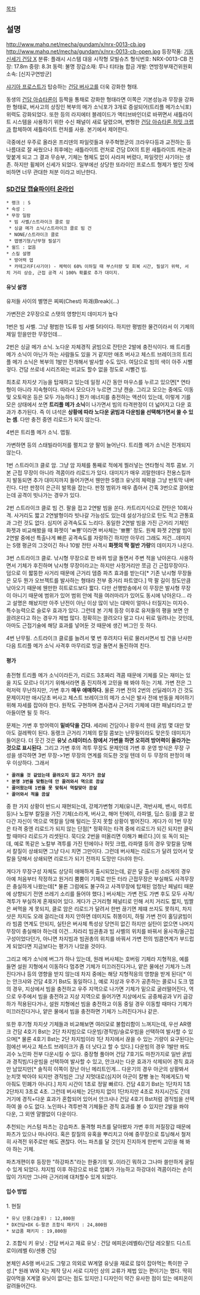 [[목차]]
== 설명 ==
http://www.mahq.net/mecha/gundam/x/nrx-0013-cb.jpg
http://www.mahq.net/mecha/gundam/x/nrx-0013-cb-open.jpg
등장작품: [[기동신세기 건담 X]]
분류: 플래시 시스템 대응 시작형 모빌슈츠
형식번호: NRX-0013-CB
전장: 17.8m
중량: 8.3t
동력: 불명
장갑소재: 루나 티타늄 합금
개발: 연방정부재건위원회
소속: [신지구연방군]


[[샤기아 프로스트]]가 탑승하는 [[건담 버사고]]를 더욱 강화한 형태. 

동생의 [[건담 아슈타론]]이 등짝을 통채로 강화한 형태라면 이쪽은 기본성능과 무장을 강화한 형태로, 버사고의 상징인 복부의 메가 소닉포가 3개로 증설되어(트리플 메가소닉포)위력도 강화되었다. 또한 등의 라지에터 블레이드가 액티브바인더로 바뀌면서 새틀라이트 시스템을 사용하기 위한 수신 패널이 새로 달렸으며, 변형한 [[건담 아슈타론 허밋 크랩]]과 합체하여 새틀라이트 런처를 사용. 본기에서 제어한다.

극중에선 우주로 올라온 프리덴의 파일럿들과 우주혁명군의 크라우다등과 교전하는 등 나름대로 잘 싸웠으나 최후에는 새틀라이트 런처로 건담 DX의 트윈 새틀라이트 캐논과 맞붙게 되고 그 결과 무승부, 기체는 형체도 없이 사라져 버렸다, 파일럿인 샤기아는 생존. 하지만 휠체어 신세가 되었다. 일부에선 상당한 또라이인 프로스트 형제가 벌인 짓에 비하면
너무 관대한 처분 이라고 비난한다. 

=== [[SD건담 캡슐파이터 온라인]] ===
{{{#!html
<embed  src="http://img.gundam.netmarble.net/img/swf/unitinfo/23016.swf" >
}}}

 * 랭크 : S
 * 속성 : 
 * 무장 일람
  * 빔 사벨/스트라이크 클로 암
  * 싱글 메가 소닉/스트라이크 클로 빔 건
  * NONE/스트라이크 클로
  * 맵병기형/난무형 필살기
 * 쉴드 : 없음
 * 스킬 설명
  * 방어력 업
  * 카테고리F(샤기아) - 체력이 60% 이하일 때 부스터량 및 회복 시간, 필살기 위력, 서치 거리 상승, 근접 공격 시 100% 확률로 추가 대미지.
==== 유닛 설명 ====
유저들 사이의 별명은 찌찌(Chest) 파괘(Break)(...)

가변전은 2무장으로 스탯의 영향인지 데미지가 높다

1번은 빔 사벨. 그냥 평범한 1도류 빔 사벨 5타이다. 하지만 평범한 물건이라서 이 기체의 제일 믿을만한 무장인데...

2번은 싱글 메가 소닉. 노다운 자체경직 굵빔으로 잔탄은 2발에 충전식이다. 왜 트리플 메가 소닉이 아닌가 하는 사람들도 있을 거 같지만 애초 버사고 체스트 브레이크의 트리플 메가 소닉은 복부의 1발만 전개해서 발사할 수도 있다. 여담으로 빔의 색이 아주 시뻘겋다. 건담 쓰로네 시리즈와는 비교도 할수 없을 정도로 시뻘건 빔.

최초로 차지샷 기능을 탑재하고 있는데 일정 시간 동안 마우스를 누르고 있으면[* 연타형이 아니라 지속형이다. 따라서 모으다가 누르면 그냥 캔슬. 그리고 모으는 중에도 이동 및 오토락온 등은 모두 가능하다.] 뭔가 에너지를 충전하는 액션이 있는데, 이렇게 기를 모은 상태에서 쏘면 '''트리플 메가 소닉'''이 나가면서 빔의 타격판정이 더 넓어지고 다운 효과가 추가된다. 즉 이 녀석은 '''상황에 따라 노다운 굵빔과 다운빔을 선택해가면서 쏠 수 있는 셈'''. 다만 충전 중엔 리로드가 되지 않는다.

4번은 트리플 메가 소닉. 맵필.

가변하면 등의 스태빌라이저를 펼치고 양 팔이 늘어난다. 트리플 메가 소닉은 전개되지 않는다.

1번 스트라이크 클로 암. 그냥 암 자체를 통째로 적에게 찔러넣는 연타형식 격투 콤보. 기본 근접 무장이 아니라 격콤이라 리로드가 있다. 대미지가 매우 괴랄한데다 전용스킬까지 발동되면 추가 대미지까지 들어가면서 웬만한 S랭크 유닛의 체력을 그냥 반토막 내버린다. 다만 판정이 은근히 발목을 잡는다. 판정 범위가 매우 좁아서 간혹 3번으로 끌어왔는데 공격이 빗나가는 경우가 있다.

2번 스트라이크 클로 빔 건. 팔을 접고 2연발 빔을 쏜다. 카트리지식으로 잔탄은 10회사격. 사거리도 짧고 2연발형이라 빗나갈 가능성도 있는데 설상가상으로 탄도 적고 관통효과 그런 것도 없다. 심지어 공격속도도 느리다. 동일한 2연발 빔을 가진 근거리 기체인 화젯과 비교해봤을 때 화젯이 'ㅃ뿅'이라면 버사체는 '뾰뿅' 정도. 원체 화젯 2연발 빔이 2연발 중에선 특출나게 빠른 공격속도를 자랑하긴 하지만 아무리 그래도 저건...데미지는 S랭 평균의 그것이긴 하나 10발 전탄 사격시 '''화젯의 딱 절반 가량'''의 데미지가 나온다.

3번 스트라이크 클로. 낚시형 무장으로 한 바퀴 빙글 돌면서 주변 적을 낚아온다. 사용하면서 기체가 후진하며 낚시형 무장이라고는 하지만 사정거리만 쪼금 긴 근접무장이다. 덤으로 이 짧뚱한 사거리 때문에 근거리 뎀증 파츠 효과를 받는다[* 기존 낚시형 무장들은 모두 뭔가 오브젝트를 발사하는 형태라 전부 중거리 파트였다.] 딱 팔 길이 정도만큼 낚아오기 때문에 웬만한 히트로드보다 짧다. 다만 선행방송에서 이 무장은 발사형 무장이 아니기 때문에 범위가 있어 범위 안에 적을 여러마리가 있어도 동시에 낚아온다... 라고 설명은 해놨지만 아주 난전이 아닌 이상 많이 낚는 대박이 얼마나 터질지는 미지수. 특수능력으로 슬로우 효과가 있다. 그런데 본 기체 등장 이후로 유저들의 평을 보면 안 끌려온다고 하는 경우가 제법 많다. 정확히는 끌려오다 말고 다시 뒤로 밀려나는 것인데, 아마도 근접기술에 해당 효과를 넣어둔 것 때문에 생긴 버그인 듯 하다.

4번 난무필. 스트라이크 클로를 늘려서 몇 번 후려치다 뒤로 물러서면서 빔 건을 난사한 다음 트리플 메가 소닉 사격후 마무리로 빙글 돌면서 돌진하여 친다.

==== 평가 ====
충전형 트리플 메가 소닉이라든가, 리로드 3초짜리 격콤 때문에 기체를 모는 재미는 있을 지도 모르나 이기기 위해서라면 좀 진지하게 고민을 해 봐야 하는 기체. 가변 전은 그럭저럭 무난하지만, 가변 후가 '''매우 애매하다.''' 물론 가변 전의 2번의 선딜레이가 긴 것도 문제이지만 애시당초 버사고 체스트 브레이크의 메가 소닉은 발사 전에 반동을 제어하기 위해 자세를 잡아야 한다. 원작도 구현하며 겸사겸사 근거리 기체에 대한 패널티라고 받아들이면 될 듯 하다.

문제는 가변 후 방어력이 '''밑바닥을 긴다.''' 세라비 건담이나 황우석 한테 굵빔 몇 대만 맞아도 걸레짝이 된다. 동랭크 근거리 기체의 칼질 콤보는 난무필이라도 맞은듯 데미지가 들어온다. 더 웃긴 것은 '''유닛 스테이터스 창에서 가변을 하면 오히려 방어력이 올라가는 것으로 표시된다'''. 그리고 가변 후의 격투 무장도 문제인데 가변 후 운영 방식은 무장 구성을 생각하면 3번 무장->1번 무장의 연계를 의도한 것일 텐데 이 두 무장의 판정이 매우 이상하다. 그래서 
 * '''끌려올 것 같았는데 끌려오지 않고 자기가 끔살'''
 * '''분명 3번을 맞췄는데 안 끌려와서 역으로 끔살'''
 * '''끌어왔는데 1번을 못 맞춰서 역칼맞아 끔살'''
 * '''끌어와서 적을 끔살'''
중 한 가지 상황이 반드시 재현되는데, 강제가변형 기체(유니콘, 격반사제, 밴시, 마루트 등)나 노칼부 칼질을 가진 기체(소라게, 버사고, 해머 턴에이, 라파엘, 딥스 등)를 끌고 왔다간 자신이 역으로 역칼을 당해 털리는 웃지 못할 상황이 벌어진다. 게다가 이 1번 무장은 타격 중엔 리로드가 되지 않는 단점[* 정확히는 타격 중에 리로드가 되긴 되지만 클릭할 때마다 리로드가 리셋된다. 묵디오 2번을 떠올리면 이해가 빠르다.]이 또 독이 되는데, 예로 똑같은 노칼부 격투를 가진 턴에이나 허밋 크랩, 라파엘 등의 경우 맞칼을 당해서 칼질이 상쇄되면 그냥 다시 치면 그만이다. 그런데 버사체는 리로드가 달려 있어서 맞칼을 당해서 상쇄되면 리로드가 되기 전까지 도망만 다녀야 한다. 

게다가 무장구성 자체도 상당히 애매하게 출시되었는데, 같은 달 출시된 소라게의 경우 아예 처음부터 작정하고 원거리 뿜뿜이 기체로 만든 터라 근접무장은 부실해도 사격무장은 충실하게 나왔는데[* 물론 그럼에도 불구하고 사격무장에 탑재된 엄청난 페널티 때문에 상향되기 전엔 쓰레기 소리를 들어야 했다.] 버사체는 가변 전도 가변 후도 모두 사격/격투가 부실하게 혼재되어 있다. 게다가 근거리형 페널티로 인해 서치 거리도 짧지, 빔짤은 써먹을 게 못되지, 클로 암은 리로드가 달려서 한번 끊기면 제떄 쓰지도 못하지, 차지샷은 차지도 오래 걸리는데 차지 안하면 데미지도 쥐똥이지, 하필 가변 전이 홀딩굵빔이라 빔콤 연계도 안되지, 실탄은 버사체 특성상 당연히 없긴 하지만 실탄이 없으면 나머지 무장이 충실해야 하는데 이건...차라리 빔권총과 빔 사벨의 위치를 바꿔서 올사격/올근접 구성이었다던가, 아니면 차지빔과 빔권총의 위치를 바꿔서 가변 전의 빔콤연계가 부드럽게 되었다면 지금보다는 평가가 나았을 것이다.

그리고 메가 소닉에 버그가 하나 있는데, 원래 버사체는 호버링 기체라 지형적응, 예를 들면 설원 지형에서 이동하다 멈추면 기체가 미끄러진다거나, 얕은 물에선 기체가 느려진다거나 등의 영향을 받지 않는데 차지 중에는 해당 지형적응의 영향을 받게 된다[* 이는 안크샤와 건담 4호기 Bst도 동일하다.], 예로 지상과 우주가 공존하는 콜로니 도크 맵의 경우, 지상에서 빔을 충전하고 우주 지역으로 나가면 기체가 밑으로 굴러떨어진다, 역으로 우주에서 빔을 충전하고 지상 지역으로 들어가면 지상에서도 공중체공과 V키 급강하가 적용된다거나, 설원 지형에선 빔을 충전하고 이동 중일 경우 이동할 때마다 기체가 미끄러진다거나, 얕은 물에서 빔을 충전하면 기체가 느려진다거나 같은.

또한 후기형 차지샷 기체들과 비교해보면 여러모로 불합리함이 느껴지는데, 우선 AR랭크 건담 4호기 Bst는 2단 차지빔으로 다운빔/경직빔/슬로우빔을 선택하여 발사할 수 있으며[* 물론 4호기 Bst는 2단 차지빔이라 1단 차지에서 끊을 수 있는 기량이 요구된다는 점에선 버사고 체스트 브레이크가 좀 더 낫다고 할 수 있다.] 다운빔의 경우 1발만 쏴도 괴수 노인파 전부 다운시킬 수 있다. 중장형 풀아머 건담 7호기도 마찬가지로 일반 굵빔과 경직빔/다운빔을 선택하여 발사할 수 있고, 안크샤는 다운 효과가 삭제되어 경직 효과만 남았지만[* 솔직히 이쪽이 장난 아닌 메리트인게... 다운기의 경우 아군의 상황봐서 눈치껏 박아야 되지만 경직빔은 그냥 지멋대로(심지어 아군이 칼빵 놓는 적에게도!) 박아줘도 민폐가 아니다.] 차지 시간이 1초로 정말 빠르다. 건담 4호기 Bst는 1단차지 1초 2단차지 3초로 4초. 그런데 버사체는 2단차지 없이 1단차지만 4초로 차지시간도 긴데 거기에 경직+다운 효과가 혼합되어 있어서 안크샤나 건담 4호기 Bst처럼 경직빔을 선택하여 쏠 수도 없다. 노인파나 격투반격 기체들은 경직 효과를 볼 수 있지만 2발을 쏴야 다운, 그 외엔 얄짤없이 다운이다.

추천되는 커스텀 파츠는 강습파츠. 돌격형 파츠를 달아봤자 가변 후의 저질장갑 때문에 파츠가 있으나 마나이다. 혹은 칼질의 유혹을 뿌리치고 아예 중무장으로 튜닝해서 철저히 사격전 위주로만 해도 괜찮다. 어느 파츠를 달 것인지 진지하게 한번씩 고민을 해 봐야 하는 기체.

파츠개편이후 등장한 "하강파츠"라는 한줄기의 빛..이라긴 뭐하고 그나마 쓸만하게 굴릴수 있게 되었다.
챠지빔 이후 하강으로 바로 엄폐가 가능하고 하강대쉬 격콤이라는 손이 많이 가지만 그나마 근거리에 대처할수 있게 되었다.
==== 입수 방법 ====

1. 현질 
 * 유닛 단품(2슬롯) : 12,800원
 * DX건담+DX G-팔콘 조합식 패키지 : 24,800원
 * 보급품 패키지 : 19,800원
 

2. 조합식 
키 유닛 : 건담 버사고
재료 유닛 : 건담 에피온(레벨6)/건담 레오팔드 디스트로이(레벨 6)/센롱 건담

본체인 AS랭 버사고도 그렇고 의외로 W계열 유닛을 재료로 많이 잡아먹는 특이한 구성.[* 원래 W와 X는 제작 당시 서로 디자인 상의 교류가 제법 있는 편이기는 했다. 딱히 갈아먹을 X계열 유닛이 없다는 점도 있지만.] 디자인이 약간 유사한 점이 있는 에피온이 갈려들어간다.
